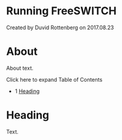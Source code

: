 
# Running FreeSWITCH 

 Created by  Duvid Rottenberg on 2017.08.23

# About

About text.

Click here to expand Table of Contents

* 1 [Heading](#heading)

# Heading

Text.


